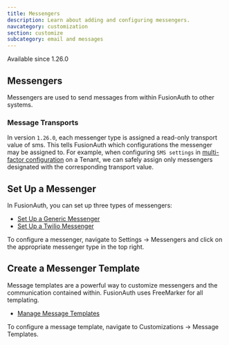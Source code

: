 ```yaml
---
title: Messengers
description: Learn about adding and configuring messengers.
navcategory: customization
section: customize
subcategory: email and messages
---
```


<Aside type="version">
Available since 1.26.0
</Aside>

## Messengers

Messengers are used to send messages from within FusionAuth to other systems.

### Message Transports
In version `1.26.0`, each messenger type is assigned a read-only transport value of <InlineFieldValue>sms</InlineFieldValue>. This tells FusionAuth which configurations the messenger may be assigned to.  For example, when configuring `SMS settings` in [multi-factor configuration](/docs/lifecycle/authenticate-users/multi-factor-authentication#tenant-set-up) on a Tenant, we can safely assign only messengers designated with the corresponding transport value.

## Set Up a Messenger

In FusionAuth, you can set up three types of messengers:

- [Set Up a Generic Messenger](/docs/customize/email-and-messages/generic-messenger)
- [Set Up a Twilio Messenger](/docs/customize/email-and-messages/twilio-messenger)

To configure a messenger, navigate to <Breadcrumb>Settings -> Messengers</Breadcrumb> and click on the appropriate messenger type in the top right.

## Create a Messenger Template

Message templates are a powerful way to customize messengers and the communication contained within. FusionAuth uses FreeMarker for all templating.

- [Manage Message Templates](/docs/customize/email-and-messages/message-templates)

To configure a message template, navigate to <Breadcrumb>Customizations -> Message Templates</Breadcrumb>.
